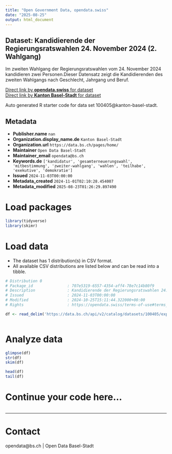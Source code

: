 ```yaml
---
title: "Open Government Data, opendata.swiss"
date: "2025-08-25"
output: html_document
---
```


## Dataset: Kandidierende der Regierungsratswahlen 24. November 2024 (2. Wahlgang)

Im zweiten Wahlgang der Regierungsratswahlen vom 24. November 2024 kandidieren zwei Personen.Dieser Datensatz zeigt die Kandidierenden des zweiten Wahlgangs nach Geschlecht, Jahrgang und Beruf.

[Direct link by **opendata.swiss** for dataset](https://opendata.swiss/de/dataset/kandidierende-der-regierungsratswahl-24-november-2024-2-wahlgang)<br>
[Direct link by **Kanton Basel-Stadt** for dataset](https://data.bs.ch/explore/dataset/100405/)

Auto generated R starter code for data set 100405@kanton-basel-stadt.

## Metadata

- **Publisher.name** `nan`
- **Organization.display_name.de** `Kanton Basel-Stadt`
- **Organization.url** `https://data.bs.ch/pages/home/`
- **Maintainer** `Open Data Basel-Stadt`
- **Maintainer_email** `opendata@bs.ch`
- **Keywords.de** `['kandidatur', 'gesamterneuerungswahl', 'mitbestimmung', 'zweiter-wahlgang', 'wahlen', 'teilhabe', 'exekutive', 'demokratie']`
- **Issued** `2024-11-03T00:00:00`
- **Metadata_created** `2024-11-01T02:10:28.454007`
- **Metadata_modified** `2025-08-23T01:26:29.897490`


# Load packages

```r

library(tidyverse)
library(skimr)

```

# Load data

-   The dataset has 1 distribution(s) in CSV format.
-   All available CSV distributions are listed below and can be read into a tibble.

```r

# Distribution 0
# Package_id               : 707e5319-6557-4354-aff4-78e7c14b80f9
# Description              : Kandidierende der Regierungsratswahlen 24. November 2024 (2. Wahlgang) (csv)
# Issued                   : 2024-11-03T00:00:00
# Modified                 : 2024-10-25T15:11:44.322000+00:00
# Rights                   : https://opendata.swiss/terms-of-use#terms_by

df <- read_delim('https://data.bs.ch/api/v2/catalog/datasets/100405/exports/csv?use_labels=true')



```

# Analyze data

```r

glimpse(df)
str(df)
skim(df)

head(df)
tail(df)

```

# Continue your code here...

```r

```

------------------------------------------------------------------------

# Contact

opendata@bs.ch | Open Data Basel-Stadt
